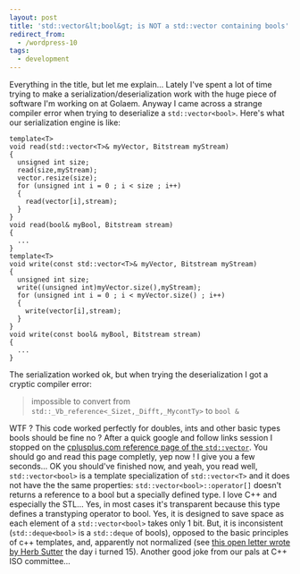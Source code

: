 ```yaml
---
layout: post
title: 'std::vector&lt;bool&gt; is NOT a std::vector containing bools'
redirect_from:
  - /wordpress-10
tags:
  - development
---
```


Everything in the title, but let me explain... Lately I've spent a lot of time
trying to make a serialization/deserialization work with the huge piece of
software I'm working on at Golaem. Anyway I came across a strange compiler error
when trying to deserialize a `std::vector<bool>`. Here's what our serialization
engine is like:

```
template<T>
void read(std::vector<T>& myVector, Bitstream myStream)
{
  unsigned int size;
  read(size,myStream);
  vector.resize(size);
  for (unsigned int i = 0 ; i < size ; i++)
  {
    read(vector[i],stream);
  }
}
void read(bool& myBool, Bitstream stream)
{
  ...
}
template<T>
void write(const std::vector<T>& myVector, Bitstream myStream)
{
  unsigned int size;
  write((unsigned int)myVector.size(),myStream);
  for (unsigned int i = 0 ; i < myVector.size() ; i++)
  {
    write(vector[i],stream);
  }
}
void write(const bool& myBool, Bitstream stream)
{
  ...
}
```

The serialization worked ok, but when trying the deserialization I got a cryptic
compiler error:

> impossible to convert from `std::_Vb_reference<_Sizet,_Difft,_MycontTy>` to
> `bool &`

WTF ? This code worked perfectly for doubles, ints and other basic types bools
should be fine no ? After a quick google and follow links session I stopped on
the
[cplusplus.com reference page of the `std::vector`](http://www.cplusplus.com/reference/stl/vector/).
You should go and read this page completly, yep now ! I give you a few
seconds... OK you should've finished now, and yeah, you read well,
`std::vector<bool>` is a template specialization of `std::vector<T>` and it does
not have the the same properties: `std::vector<bool>::operator[]` doesn't
returns a reference to a bool but a specially defined type. I love C++ and
especially the STL... Yes, in most cases it's transparent because this type
defines a transtyping operator to bool. Yes, it is designed to save space as
each element of a `std::vector<bool>` takes only 1 bit. But, it is inconsistent
(`std::deque<bool>` is a `std::deque` of bools), opposed to the basic principles
of c++ templates, and, apparently not normalized (see
[this open letter wrote by Herb Sutter](http://www.gotw.ca/publications/N1211.pdf)
the day i turned 15). Another good joke from our pals at C++ ISO committee...
